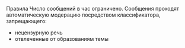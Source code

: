 Правила
Число сообщений в час ограничено. 
Сообщения проходят автоматическую модерацию посредством классификатора, запрещающего:
- нецензурную речь
- отвлеченные от образованиям темы


